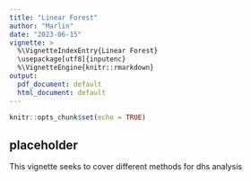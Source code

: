 ```yaml
---
title: "Linear Forest"
author: "Marlin"
date: "2023-06-15"
vignette: >
  %\VignetteIndexEntry{Linear Forest}
  \usepackage[utf8]{inputenc}
  %\VignetteEngine{knitr::rmarkdown}
output:
  pdf_document: default
  html_document: default
---
```


```r
knitr::opts_chunk$set(echo = TRUE)
```

## placeholder

This vignette seeks to cover different methods for dhs analysis

```r

```

```r

```


```r
```